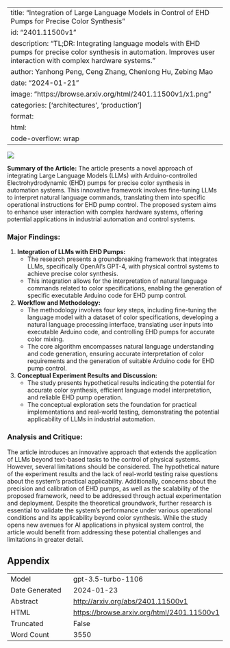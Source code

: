 
---
title: "Integration of Large Language Models in Control of EHD Pumps for Precise Color Synthesis"
id: "2401.11500v1"
description: "TL;DR: Integrating language models with EHD pumps for precise color synthesis in automation. Improves user interaction with complex hardware systems."
author: Yanhong Peng, Ceng Zhang, Chenlong Hu, Zebing Mao
date: "2024-01-21"
image: "https://browse.arxiv.org/html/2401.11500v1/x1.png"
categories: ['architectures', 'production']
format:
  html:
    code-overflow: wrap
---

![](https://browse.arxiv.org/html/2401.11500v1/x1.png)

**Summary of the Article:**
The article presents a novel approach of integrating Large Language Models (LLMs) with Arduino-controlled Electrohydrodynamic (EHD) pumps for precise color synthesis in automation systems. This innovative framework involves fine-tuning LLMs to interpret natural language commands, translating them into specific operational instructions for EHD pump control. The proposed system aims to enhance user interaction with complex hardware systems, offering potential applications in industrial automation and control systems.

### Major Findings:
1. **Integration of LLMs with EHD Pumps:**
   - The research presents a groundbreaking framework that integrates LLMs, specifically OpenAI's GPT-4, with physical control systems to achieve precise color synthesis.
   - This integration allows for the interpretation of natural language commands related to color specifications, enabling the generation of specific executable Arduino code for EHD pump control.

2. **Workflow and Methodology:**
   - The methodology involves four key steps, including fine-tuning the language model with a dataset of color specifications, developing a natural language processing interface, translating user inputs into executable Arduino code, and controlling EHD pumps for accurate color mixing.
   - The core algorithm encompasses natural language understanding and code generation, ensuring accurate interpretation of color requirements and the generation of suitable Arduino code for EHD pump control.

3. **Conceptual Experiment Results and Discussion:**
   - The study presents hypothetical results indicating the potential for accurate color synthesis, efficient language model interpretation, and reliable EHD pump operation.
   - The conceptual exploration sets the foundation for practical implementations and real-world testing, demonstrating the potential applicability of LLMs in industrial automation.

### Analysis and Critique:
The article introduces an innovative approach that extends the application of LLMs beyond text-based tasks to the control of physical systems. However, several limitations should be considered. The hypothetical nature of the experiment results and the lack of real-world testing raise questions about the system's practical applicability. Additionally, concerns about the precision and calibration of EHD pumps, as well as the scalability of the proposed framework, need to be addressed through actual experimentation and deployment. Despite the theoretical groundwork, further research is essential to validate the system's performance under various operational conditions and its applicability beyond color synthesis. While the study opens new avenues for AI applications in physical system control, the article would benefit from addressing these potential challenges and limitations in greater detail.

## Appendix

|          |          |
|----------|----------|
| Model     | gpt-3.5-turbo-1106       |
| Date Generated     | 2024-01-23       |
| Abstract | [http://arxiv.org/abs/2401.11500v1](http://arxiv.org/abs/2401.11500v1)        |
| HTML     | [https://browse.arxiv.org/html/2401.11500v1](https://browse.arxiv.org/html/2401.11500v1)       |
| Truncated       | False       |
| Word Count       | 3550       |